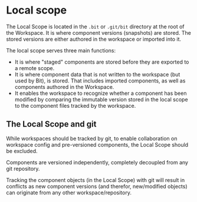 # Local scope

The Local Scope is located in the `.bit` or `.git/bit` directory at the root of the Workspace. It is where component versions (snapshots) are stored.
The stored versions are either authored in the workspace or imported into it.

The local scope serves three main functions:

- It is where "staged" components are stored before they are exported to a remote scope.
- It is where component data that is not written to the workspace (but used by Bit), is stored. That includes imported components, as well as components authored in the Workspace.
- It enables the workspace to recognize whether a component has been modified by comparing the immutable version stored in the local scope to the component files tracked by the workspace.

## The Local Scope and git

While workspaces should be tracked by git, to enable collaboration on workspace config and pre-versioned components, the Local Scope should be excluded.

Components are versioned independently, completely decoupled from any git repository.

Tracking the component objects (in the Local Scope) with git will result in conflicts as new component versions (and therefor, new/modified objects) can originate from any other workspace/repository.
